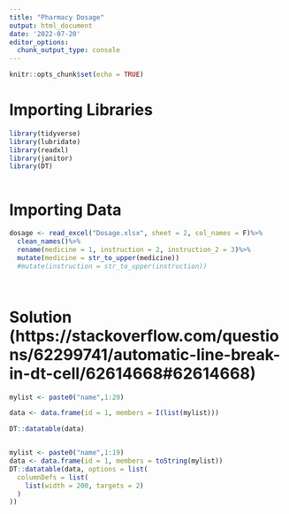 ```yaml
---
title: "Pharmacy Dosage"
output: html_document
date: '2022-07-20'
editor_options: 
  chunk_output_type: console
---
```


```r
knitr::opts_chunk$set(echo = TRUE)
```

# Importing Libraries
```r

library(tidyverse)
library(lubridate)
library(readxl)
library(janitor)
library(DT)



```

# Importing Data
```r

dosage <- read_excel("Dosage.xlsx", sheet = 2, col_names = F)%>%
  clean_names()%>%
  rename(medicine = 1, instruction = 2, instruction_2 = 3)%>%
  mutate(medicine = str_to_upper(medicine))
  #mutate(instruction = str_to_upper(instruction))




```


# Solution (https://stackoverflow.com/questions/62299741/automatic-line-break-in-dt-cell/62614668#62614668)
```r


mylist <- paste0("name",1:20)

data <- data.frame(id = 1, members = I(list(mylist))) 

DT::datatable(data)


mylist <- paste0("name",1:19)
data <- data.frame(id = 1, members = toString(mylist)) 
DT::datatable(data, options = list(
  columnDefs = list(
    list(width = 200, targets = 2)
  )
))







```


































